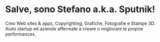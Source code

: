 # Salve, sono Stefano a.k.a. Sputnik!

Creo Web sites & apps, Copyrighting, Grafiche, Fotografie e Stampe 3D.
Aiuto startup ed aziende affermate a creare o migliorare le proprie performances.
